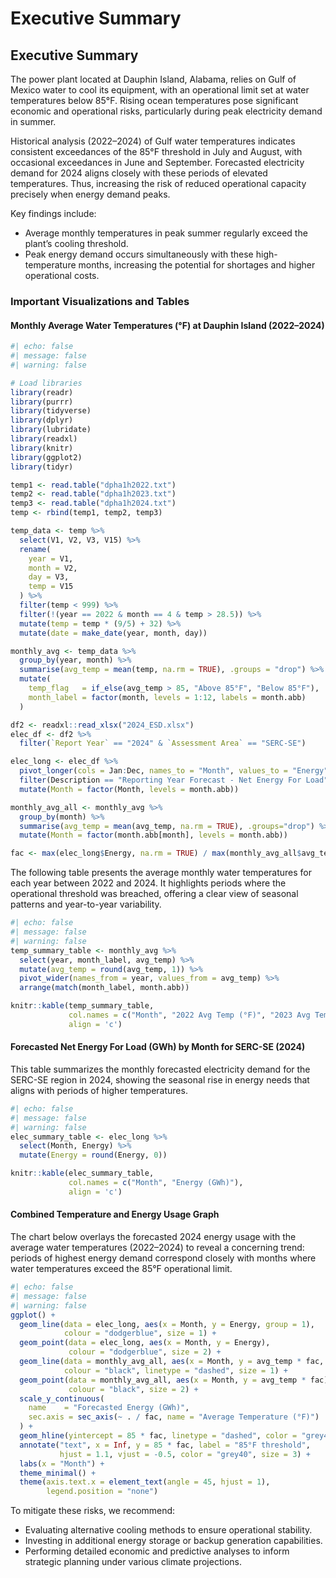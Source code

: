 # Executive Summary

## Executive Summary

The power plant located at Dauphin Island, Alabama, relies on Gulf of Mexico water to cool its equipment, with an operational limit set at water temperatures below 85°F. Rising ocean temperatures pose significant economic and operational risks, particularly during peak electricity demand in summer.

Historical analysis (2022–2024) of Gulf water temperatures indicates consistent exceedances of the 85°F threshold in July and August, with occasional exceedances in June and September. Forecasted electricity demand for 2024 aligns closely with these periods of elevated temperatures. Thus, increasing the risk of reduced operational capacity precisely when energy demand peaks.

Key findings include:

-   Average monthly temperatures in peak summer regularly exceed the plant’s cooling threshold.
-   Peak energy demand occurs simultaneously with these high-temperature months, increasing the potential for shortages and higher operational costs.

### Important Visualizations and Tables

#### Monthly Average Water Temperatures (°F) at Dauphin Island (2022–2024)

```r
#| echo: false
#| message: false
#| warning: false

# Load libraries
library(readr)
library(purrr)
library(tidyverse)
library(dplyr)
library(lubridate)
library(readxl)
library(knitr)
library(ggplot2)
library(tidyr)

temp1 <- read.table("dpha1h2022.txt")
temp2 <- read.table("dpha1h2023.txt")
temp3 <- read.table("dpha1h2024.txt")
temp <- rbind(temp1, temp2, temp3)

temp_data <- temp %>%
  select(V1, V2, V3, V15) %>%
  rename(
    year = V1,
    month = V2,
    day = V3,
    temp = V15
  ) %>%
  filter(temp < 999) %>%
  filter(!(year == 2022 & month == 4 & temp > 28.5)) %>%
  mutate(temp = temp * (9/5) + 32) %>%
  mutate(date = make_date(year, month, day))

monthly_avg <- temp_data %>%
  group_by(year, month) %>%
  summarise(avg_temp = mean(temp, na.rm = TRUE), .groups = "drop") %>%
  mutate(
    temp_flag   = if_else(avg_temp > 85, "Above 85°F", "Below 85°F"),
    month_label = factor(month, levels = 1:12, labels = month.abb)
  )

df2 <- readxl::read_xlsx("2024_ESD.xlsx")
elec_df <- df2 %>%
  filter(`Report Year` == "2024" & `Assessment Area` == "SERC-SE")

elec_long <- elec_df %>%
  pivot_longer(cols = Jan:Dec, names_to = "Month", values_to = "Energy") %>%
  filter(Description == "Reporting Year Forecast - Net Energy For Load") %>%
  mutate(Month = factor(Month, levels = month.abb))

monthly_avg_all <- monthly_avg %>%
  group_by(month) %>%
  summarise(avg_temp = mean(avg_temp, na.rm = TRUE), .groups="drop") %>%
  mutate(Month = factor(month.abb[month], levels = month.abb))

fac <- max(elec_long$Energy, na.rm = TRUE) / max(monthly_avg_all$avg_temp, na.rm = TRUE)
```

The following table presents the average monthly water temperatures for each year between 2022 and 2024. It highlights periods where the operational threshold was breached, offering a clear view of seasonal patterns and year-to-year variability.

```r
#| echo: false
#| message: false
#| warning: false
temp_summary_table <- monthly_avg %>%
  select(year, month_label, avg_temp) %>%
  mutate(avg_temp = round(avg_temp, 1)) %>%
  pivot_wider(names_from = year, values_from = avg_temp) %>%
  arrange(match(month_label, month.abb))

knitr::kable(temp_summary_table,
             col.names = c("Month", "2022 Avg Temp (°F)", "2023 Avg Temp (°F)", "2024 Avg Temp (°F)"),
             align = 'c')
```

#### Forecasted Net Energy For Load (GWh) by Month for SERC-SE (2024)

This table summarizes the monthly forecasted electricity demand for the SERC-SE region in 2024, showing the seasonal rise in energy needs that aligns with periods of higher temperatures.

```r
#| echo: false
#| message: false
#| warning: false
elec_summary_table <- elec_long %>%
  select(Month, Energy) %>%
  mutate(Energy = round(Energy, 0))

knitr::kable(elec_summary_table,
             col.names = c("Month", "Energy (GWh)"),
             align = 'c')
```

#### Combined Temperature and Energy Usage Graph

The chart below overlays the forecasted 2024 energy usage with the average water temperatures (2022–2024) to reveal a concerning trend: periods of highest energy demand correspond closely with months where water temperatures exceed the 85°F operational limit.

```r
#| echo: false
#| message: false
#| warning: false
ggplot() +
  geom_line(data = elec_long, aes(x = Month, y = Energy, group = 1),
            colour = "dodgerblue", size = 1) +
  geom_point(data = elec_long, aes(x = Month, y = Energy),
             colour = "dodgerblue", size = 2) +
  geom_line(data = monthly_avg_all, aes(x = Month, y = avg_temp * fac, group = 2),
            colour = "black", linetype = "dashed", size = 1) +
  geom_point(data = monthly_avg_all, aes(x = Month, y = avg_temp * fac),
             colour = "black", size = 2) +
  scale_y_continuous(
    name    = "Forecasted Energy (GWh)",
    sec.axis = sec_axis(~ . / fac, name = "Average Temperature (°F)")
  ) +
  geom_hline(yintercept = 85 * fac, linetype = "dashed", color = "grey40", size = 0.8) +
  annotate("text", x = Inf, y = 85 * fac, label = "85°F threshold",
           hjust = 1.1, vjust = -0.5, color = "grey40", size = 3) +
  labs(x = "Month") +
  theme_minimal() +
  theme(axis.text.x = element_text(angle = 45, hjust = 1),
        legend.position = "none")
```

To mitigate these risks, we recommend:

-   Evaluating alternative cooling methods to ensure operational stability.
-   Investing in additional energy storage or backup generation capabilities.
-   Performing detailed economic and predictive analyses to inform strategic planning under various climate projections.
